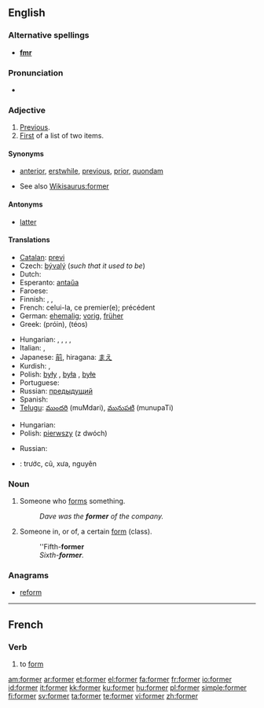 ==English==

{{rank|minutes|appear|thoughts|661|former|twenty|lips|donations}}

===Alternative spellings===
* '''[[fmr]]'''

===Pronunciation===
* {{audio|en-us-former.ogg|Audio (US)}}
*: {{rhymes|ɔː(r)mə(r)}}

===Adjective===
{{en-adj|-}}

# [[previous|Previous]].
# [[first|First]] of a list of two items.

====Synonyms====
* {{italbrac|previous}} [[anterior]], [[erstwhile]], [[previous]], [[prior]], [[quondam]]
* See also [[Wikisaurus:former]]

====Antonyms====
* {{italbrac|previous}} [[latter]]

====Translations====
{{trans-top|previous}}
* [[Catalan]]: [[previ]]
* Czech: [[bývalý]] {{m}} (''such that it used to be'')
* Dutch: {{t-|nl|voormalig}}
* Esperanto: [[antaŭa]]
* Faroese: {{t-|fo|fyrrverandi|xs=Faroese}}
* Finnish: {{t+|fi|edeltävä}}, {{t+|fi|edellinen}}, {{t+|fi|entinen}}
* French: celui-la, ce premier(e); précédent
* German: [[ehemalig]]; [[vorig]], [[früher]]
* Greek: {{t+|el|πρώην|sc=Grek}} (próin), {{t|el|τέως|sc=Grek}} (téos)
{{trans-mid}}
* Hungarian: {{t|hu|előző}}, {{t|hu|előbbi}}, {{t|hu|korábbi}}, {{t|hu|egykori}}, {{t|hu|hajdani}}
* Italian: {{t+|it|precedente}}, {{t+|it|anteriore}}
* Japanese: [[前]], hiragana: [[まえ]]
* Kurdish: {{KUchar|[[به‌رتر]]}}, {{KUchar|[[پێشو]]}}
* Polish: [[były]] {{m}}, [[była]] {{f}}, [[byłe]] {{n}}
* Portuguese: {{t+|pt|anterior}}
* Russian: [[предыдущий]]
* Spanish: {{t+|es|anterior}}
* [[Telugu]]: [[ముందరి]] (muMdari), [[మునుపటి]] (munupaTi)
{{trans-bottom}}

{{trans-top|first of a list of two items}}
* Hungarian: {{t|hu|előbbi}}
* Polish: [[pierwszy]] (z dwóch)
{{trans-mid}}
* Russian: {{t+|ru|первый|sc=Cyrl}}
{{trans-bottom}}

{{checktrans-top}}
* {{ttbc|Vietnamese}}: trước, cũ, xưa, nguyên
{{trans-bottom}}

===Noun===
{{en-noun}}

# Someone who [[form]]s something.
#: ''Dave was the '''former''' of the company.''
# {{especially|UK|used in combinations}} Someone in, or of, a certain [[form]] (class).
#: ''Fifth-'''former'''
#: ''Sixth-'''former'''.''

===Anagrams===
* [[reform]]

----

==French==

===Verb===
{{fr-verb}}

# to [[form]]


[[am:former]]
[[ar:former]]
[[et:former]]
[[el:former]]
[[fa:former]]
[[fr:former]]
[[io:former]]
[[id:former]]
[[it:former]]
[[kk:former]]
[[ku:former]]
[[hu:former]]
[[pl:former]]
[[simple:former]]
[[fi:former]]
[[sv:former]]
[[ta:former]]
[[te:former]]
[[vi:former]]
[[zh:former]]